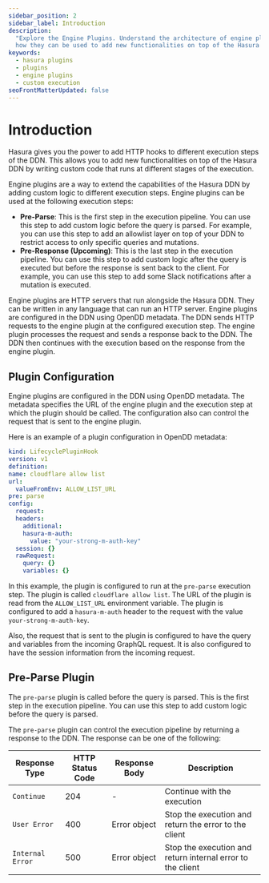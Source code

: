 ```yaml
---
sidebar_position: 2
sidebar_label: Introduction
description:
  "Explore the Engine Plugins. Understand the architecture of engine plugins and
  how they can be used to add new functionalities on top of the Hasura DDN"
keywords:
  - hasura plugins
  - plugins
  - engine plugins
  - custom execution
seoFrontMatterUpdated: false
---
```


# Introduction

Hasura gives you the power to add HTTP hooks to different execution steps of the
DDN. This allows you to add new functionalities on top of the Hasura DDN by
writing custom code that runs at different stages of the execution.

Engine plugins are a way to extend the capabilities of the Hasura DDN by adding
custom logic to different execution steps. Engine plugins can be used at the following
execution steps:

- **Pre-Parse**: This is the first step in the execution pipeline. You can use
  this step to add custom logic before the query is parsed. For example, you can
  use this step to add an allowlist layer on top of your DDN to restrict access
  to only specific queries and mutations.
- **Pre-Response (Upcoming)**: This is the last step in the execution pipeline.
  You can use this step to add custom logic after the query is executed but
  before the response is sent back to the client. For example, you can use this
  step to add some Slack notifications after a mutation is executed.

Engine plugins are HTTP servers that run alongside the Hasura DDN. They can be
written in any language that can run an HTTP server. Engine plugins are
configured in the DDN using OpenDD metadata. The DDN sends HTTP requests to the
engine plugin at the configured execution step. The engine plugin processes the
request and sends a response back to the DDN. The DDN then continues with the
execution based on the response from the engine plugin.

## Plugin Configuration

Engine plugins are configured in the DDN using OpenDD metadata. The metadata
specifies the URL of the engine plugin and the execution step at which the
plugin should be called. The configuration also can control the request that is
sent to the engine plugin.

Here is an example of a plugin configuration in OpenDD metadata:

```yaml
kind: LifecyclePluginHook
version: v1
definition:
name: cloudflare allow list
url:
  valueFromEnv: ALLOW_LIST_URL
pre: parse
config:
  request:
  headers:
    additional:
    hasura-m-auth:
      value: "your-strong-m-auth-key"
  session: {}
  rawRequest:
    query: {}
    variables: {}
```

In this example, the plugin is configured to run at the `pre-parse` execution step.
The plugin is called `cloudflare allow list`. The URL of the plugin is read from
the `ALLOW_LIST_URL` environment variable. The plugin is configured to add a
`hasura-m-auth` header to the request with the value `your-strong-m-auth-key`.

Also, the request that is sent to the plugin is configured to have the query and
variables from the incoming GraphQL request. It is also configured to have the
session information from the incoming request.

## Pre-Parse Plugin

The `pre-parse` plugin is called before the query is parsed. This is the first
step in the execution pipeline. You can use this step to add custom logic before
the query is parsed.

The `pre-parse` plugin can control the execution pipeline by returning a response
to the DDN. The response can be one of the following:

| Response Type    | HTTP Status Code | Response Body | Description                                                |
|------------------|------------------|---------------|------------------------------------------------------------|
| `Continue`       | 204              | -             | Continue with the execution                                |
| `User Error`     | 400              | Error object  | Stop the execution and return the error to the client      |
| `Internal Error` | 500              | Error object  | Stop the execution and return internal error to the client |

